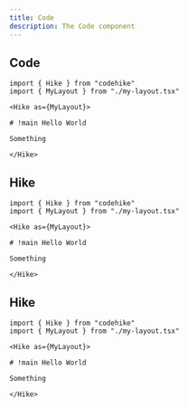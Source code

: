 ```yaml
---
title: Code
description: The Code component
---
```


## Code

```mdx
import { Hike } from "codehike"
import { MyLayout } from "./my-layout.tsx"

<Hike as={MyLayout}>

# !main Hello World

Something

</Hike>
```

## Hike

```mdx
import { Hike } from "codehike"
import { MyLayout } from "./my-layout.tsx"

<Hike as={MyLayout}>

# !main Hello World

Something

</Hike>
```

## Hike

```mdx
import { Hike } from "codehike"
import { MyLayout } from "./my-layout.tsx"

<Hike as={MyLayout}>

# !main Hello World

Something

</Hike>
```
